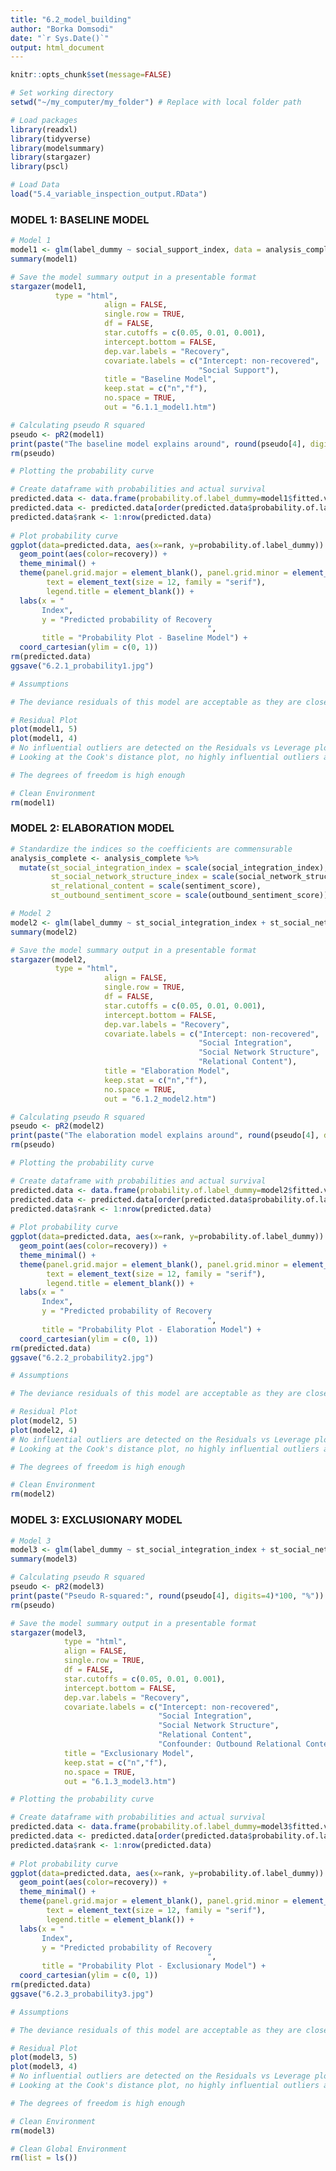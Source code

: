 ```yaml
---
title: "6.2_model_building"
author: "Borka Domsodi"
date: "`r Sys.Date()`"
output: html_document
---
```


```r
knitr::opts_chunk$set(message=FALSE)

# Set working directory
setwd("~/my_computer/my_folder") # Replace with local folder path 

# Load packages
library(readxl)
library(tidyverse)
library(modelsummary)
library(stargazer)
library(pscl)
```

```r
# Load Data
load("5.4_variable_inspection_output.RData")
```

### MODEL 1: BASELINE MODEL ###

```r
# Model 1
model1 <- glm(label_dummy ~ social_support_index, data = analysis_complete, family = "binomial")
summary(model1)
```

```r
# Save the model summary output in a presentable format
stargazer(model1,
          type = "html",
                     align = FALSE,
                     single.row = TRUE,
                     df = FALSE,
                     star.cutoffs = c(0.05, 0.01, 0.001),
                     intercept.bottom = FALSE,
                     dep.var.labels = "Recovery",
                     covariate.labels = c("Intercept: non-recovered",
                                          "Social Support"),
                     title = "Baseline Model",
                     keep.stat = c("n","f"),
                     no.space = TRUE,
                     out = "6.1.1_model1.htm")
```

```r
# Calculating pseudo R squared
pseudo <- pR2(model1)
print(paste("The baseline model explains around", round(pseudo[4], digits=4)*100, "% of the total variance of the Recovery variable."))
rm(pseudo)
```

```r
# Plotting the probability curve

# Create dataframe with probabilities and actual survival
predicted.data <- data.frame(probability.of.label_dummy=model1$fitted.values, recovery=analysis_complete$label)
predicted.data <- predicted.data[order(predicted.data$probability.of.label_dummy, decreasing=FALSE),]
predicted.data$rank <- 1:nrow(predicted.data)
 
# Plot probability curve
ggplot(data=predicted.data, aes(x=rank, y=probability.of.label_dummy)) +
  geom_point(aes(color=recovery)) +
  theme_minimal() + 
  theme(panel.grid.major = element_blank(), panel.grid.minor = element_blank(),
        text = element_text(size = 12, family = "serif"),
        legend.title = element_blank()) + 
  labs(x = "
       Index",
       y = "Predicted probability of Recovery
                                            ",
       title = "Probability Plot - Baseline Model") + 
  coord_cartesian(ylim = c(0, 1))
rm(predicted.data)
ggsave("6.2.1_probability1.jpg")
```

```r
# Assumptions

# The deviance residuals of this model are acceptable as they are close to being centered on 0 and are roughly symmetrical which suggests that they are normally distributed

# Residual Plot
plot(model1, 5)
plot(model1, 4)
# No influential outliers are detected on the Residuals vs Leverage plot
# Looking at the Cook's distance plot, no highly influential outliers are detected

# The degrees of freedom is high enough

# Clean Environment
rm(model1)
```

### MODEL 2: ELABORATION MODEL ###

```r
# Standardize the indices so the coefficients are commensurable
analysis_complete <- analysis_complete %>% 
  mutate(st_social_integration_index = scale(social_integration_index),
         st_social_network_structure_index = scale(social_network_structure_index),
         st_relational_content = scale(sentiment_score),
         st_outbound_sentiment_score = scale(outbound_sentiment_score))

# Model 2
model2 <- glm(label_dummy ~ st_social_integration_index + st_social_network_structure_index + st_relational_content, data = analysis_complete, family = "binomial")
summary(model2)
```

```r
# Save the model summary output in a presentable format
stargazer(model2,
          type = "html",
                     align = FALSE,
                     single.row = TRUE,
                     df = FALSE,
                     star.cutoffs = c(0.05, 0.01, 0.001),
                     intercept.bottom = FALSE,
                     dep.var.labels = "Recovery",
                     covariate.labels = c("Intercept: non-recovered",
                                          "Social Integration",
                                          "Social Network Structure",
                                          "Relational Content"),
                     title = "Elaboration Model",
                     keep.stat = c("n","f"),
                     no.space = TRUE,
                     out = "6.1.2_model2.htm")
```

```r
# Calculating pseudo R squared
pseudo <- pR2(model2)
print(paste("The elaboration model explains around", round(pseudo[4], digits=4)*100, "% of the total variance of the Recovery variable."))
rm(pseudo)
```

```r
# Plotting the probability curve

# Create dataframe with probabilities and actual survival
predicted.data <- data.frame(probability.of.label_dummy=model2$fitted.values, recovery=analysis_complete$label)
predicted.data <- predicted.data[order(predicted.data$probability.of.label_dummy, decreasing=FALSE),]
predicted.data$rank <- 1:nrow(predicted.data)
 
# Plot probability curve
ggplot(data=predicted.data, aes(x=rank, y=probability.of.label_dummy)) +
  geom_point(aes(color=recovery)) +
  theme_minimal() + 
  theme(panel.grid.major = element_blank(), panel.grid.minor = element_blank(),
        text = element_text(size = 12, family = "serif"),
        legend.title = element_blank()) + 
  labs(x = "
       Index",
       y = "Predicted probability of Recovery
                                            ",
       title = "Probability Plot - Elaboration Model") + 
  coord_cartesian(ylim = c(0, 1))
rm(predicted.data)
ggsave("6.2.2_probability2.jpg")
```

```r
# Assumptions

# The deviance residuals of this model are acceptable as they are close to being centered on 0 and are roughly symmetrical which suggests that they are normally distributed

# Residual Plot
plot(model2, 5)
plot(model2, 4)
# No influential outliers are detected on the Residuals vs Leverage plot
# Looking at the Cook's distance plot, no highly influential outliers are detected

# The degrees of freedom is high enough

# Clean Environment
rm(model2)
```

### MODEL 3: EXCLUSIONARY MODEL ###

```r
# Model 3
model3 <- glm(label_dummy ~ st_social_integration_index + st_social_network_structure_index + st_relational_content + st_outbound_sentiment_score, data = analysis_complete, family = "binomial")
summary(model3)

# Calculating pseudo R squared
pseudo <- pR2(model3)
print(paste("Pseudo R-squared:", round(pseudo[4], digits=4)*100, "%"))
rm(pseudo)
```

```r
# Save the model summary output in a presentable format
stargazer(model3,
            type = "html",
            align = FALSE,
            single.row = TRUE,
            df = FALSE,
            star.cutoffs = c(0.05, 0.01, 0.001),
            intercept.bottom = FALSE,
            dep.var.labels = "Recovery",
            covariate.labels = c("Intercept: non-recovered",
                                 "Social Integration",
                                 "Social Network Structure",
                                 "Relational Content",
                                 "Confounder: Outbound Relational Content"),
            title = "Exclusionary Model",
            keep.stat = c("n","f"),
            no.space = TRUE,
            out = "6.1.3_model3.htm")
```

```r
# Plotting the probability curve

# Create dataframe with probabilities and actual survival
predicted.data <- data.frame(probability.of.label_dummy=model3$fitted.values, recovery=analysis_complete$label)
predicted.data <- predicted.data[order(predicted.data$probability.of.label_dummy, decreasing=FALSE),]
predicted.data$rank <- 1:nrow(predicted.data)
 
# Plot probability curve
ggplot(data=predicted.data, aes(x=rank, y=probability.of.label_dummy)) +
  geom_point(aes(color=recovery)) +
  theme_minimal() + 
  theme(panel.grid.major = element_blank(), panel.grid.minor = element_blank(),
        text = element_text(size = 12, family = "serif"),
        legend.title = element_blank()) + 
  labs(x = "
       Index",
       y = "Predicted probability of Recovery
                                            ",
       title = "Probability Plot - Exclusionary Model") + 
  coord_cartesian(ylim = c(0, 1))
rm(predicted.data)
ggsave("6.2.3_probability3.jpg")
```

```r
# Assumptions

# The deviance residuals of this model are acceptable as they are close to being centered on 0 and are roughly symmetrical which suggests that they are normally distributed

# Residual Plot
plot(model3, 5)
plot(model3, 4)
# No influential outliers are detected on the Residuals vs Leverage plot
# Looking at the Cook's distance plot, no highly influential outliers are detected

# The degrees of freedom is high enough

# Clean Environment
rm(model3)
```

```r
# Clean Global Environment
rm(list = ls())
```

